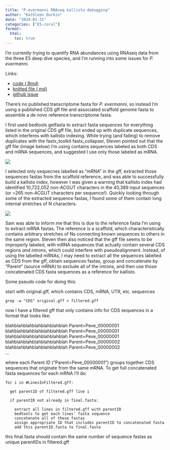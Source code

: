```yaml
---
title: "P.evermanni RNAseq kallisto debugging"
author: "Kathleen Durkin"
date: "2024-01-31"
categories: ["E5-coral"]
format:
  html:
    toc: true
---
```


I'm currently trying to quantify RNA abundances using RNAseq data from the three E5 deep dive species, and I'm running into some issues for *P. evermanni*.

Links:

-   [code (.Rmd)](https://github.com/urol-e5/deep-dive/blob/main/E-Peve/code/12-Peve-RNAseq-kallisto.Rmd)
-   [knitted file (.md)](https://github.com/urol-e5/deep-dive/blob/main/E-Peve/code/12-Peve-RNAseq-kallisto.md)
-   [github issue](https://github.com/RobertsLab/resources/issues/1793)

There's no published transcriptome fasta for *P. evermanni*, so instead I'm using a published CDS gff file and associated scaffold genome fasta to assemble a de novo reference transcriptome fasta.

I first used bedtools getfasta to extract fasta sequences for everything listed in the original CDS gff file, but ended up with duplicate sequences, which interferes with kallisto indexing. While trying (and failing) to remove duplicates with the fastx_toolkit fastx_collapser, Steven pointed out that the gff file (image below) I'm using contains sequences labeled as both CDS and mRNA sequences, and suggested I use only those labeled as mRNA.

![](images/Screenshot%20(228).png)

I selected only sequecnes labelled as "mRNA" in the gff, extracted those sequences fastas from the scaffold reference, and was able to successfully build a kallisto index, however I was given a warning that kallisto index had identified 10,722,052 non-ACGUT characters in the 40,389 input sequences (or \~265 non-ACGUT characters per sequence!). Quickly looking through some of the extracted sequence fastas, I found some of them contain long internal stretches of N characters.

![](images/Screenshot%20(229).png)

Sam was able to inform me that this is due to the reference fasta I'm using to extract mRNA fastas. The reference is a scaffold, which characteristically contains arbitrary stretches of Ns connecting known sequences to others in the same region. Steven then also noticed that the gff file seems to be improperly labeled, with mRNA sequences that actually contain several CDS regions *and introns*, which could interfere with pseudoalignment. Instead, of using the labelled mRNAs, I may need to extract all the sequences labelled as CDS from the gff, obtain sequences fastas, group and concatenate by "Parent" (source mRNA) to exclude all of the introns, and then use those concatenated CDS fasta sequences as a reference for kallisto.

Some pseudo code for doing this:

start with original.gff, which contains CDS, mRNA, UTR, etc. sequences

`grep -w "CDS" original.gff > filtered.gff`

now I have a filtered gff that only contains info for CDS sequences in a format that looks like:

blahblahblahblahblahblahblah Parent=Peve_00000001\
blahblahblahblahblahblahblah Parent=Peve_00000001\
blahblahblahblahblahblahblah Parent=Peve_00000001\
blahblahblahblahblahblahblah Parent=Peve_00000002\
blahblahblahblahblahblahblah Parent=Peve_00000002\
...

where each Parent ID ("Parent=Peve_00000001") groups together CDS sequences that originate from the same mRNA. To get full concatenated fasta sequences for each mRNA I'll do:

```         
for i in #LinesInFiltered.gff:

  get parentID of filtered.gff line i

  if parentID not already in final.fasta:

    extract all lines in filtered.gff with parentID
    bedtools to get each lines' fasta sequence
    concatenate all of these fastas
    assign appropriate ID that includes parentID to concatenated fasta
    add this parentID.fasta to final.fasta
```

this final.fasta should contain the same number of sequence fastas as unique parentIDs in filtered.gff
